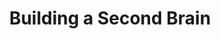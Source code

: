 ---
title: "Building a Second Brain"
authors: [Tiago Forte]
readingType: book
start: "2023-06-22"
status: completed
---